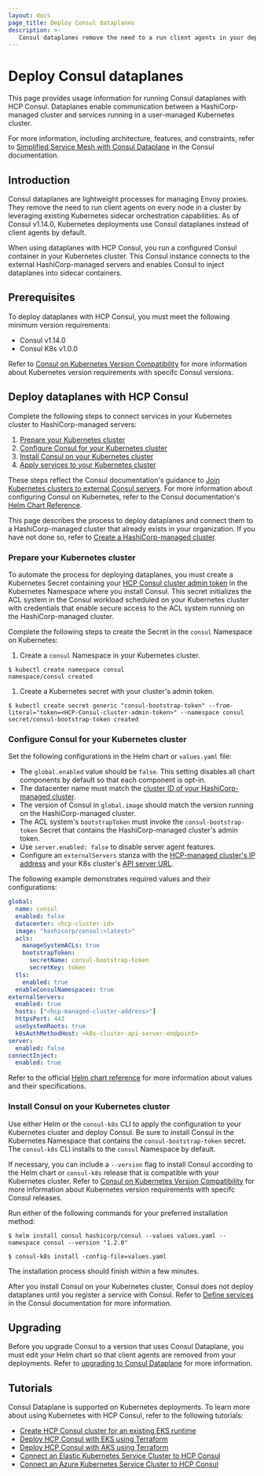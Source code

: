 ```yaml
---
layout: docs
page_title: Deploy Consul dataplanes
description: >-
   Consul dataplanes remove the need to a run client agents in your deployments. Learn about using Consul Dataplane with HashiCorp-managed servers on HCP Consul.
---
```


# Deploy Consul dataplanes

This page provides usage information for running Consul dataplanes with HCP Consul. Dataplanes enable communication between a HashiCorp-managed cluster and services running in a user-managed Kubernetes cluster.

For more information, including architecture, features, and constraints, refer to [Simplified Service Mesh with Consul Dataplane](/consul/docs/connect/dataplane) in the Consul documentation.

## Introduction

Consul dataplanes are lightweight processes for managing Envoy proxies. They remove the need to run client agents on every node in a cluster by leveraging existing Kubernetes sidecar orchestration capabilities. As of Consul v1.14.0, Kubernetes deployments use Consul dataplanes instead of client agents by default.

When using dataplanes with HCP Consul, you run a configured Consul container in your Kubernetes cluster. This Consul instance connects to the external HashiCorp-managed servers and enables Consul to inject dataplanes into sidecar containers.

## Prerequisites

To deploy dataplanes with HCP Consul, you must meet the following minimum version requirements:

- Consul v1.14.0
- Consul K8s v1.0.0

Refer to [Consul on Kubernetes Version Compatibility](/consul/docs/k8s/compatibility) for more information about Kubernetes version requirements with specifc Consul versions.

## Deploy dataplanes with HCP Consul

Complete the following steps to connect services in your Kubernetes cluster to HashiCorp-managed servers:

1. [Prepare your Kubernetes cluster](#prepare-your-kubernetes-cluster)
1. [Configure Consul for your Kubernetes cluster](#configure-consul-for-your-kubernetes-cluster)
1. [Install Consul on your Kubernetes cluster](#install-consul-on-your-kubernetes-cluster)
1. [Apply services to your Kubernetes cluster](#apply-services-to-your-kubernetes-cluster)

These steps reflect the Consul documentation's guidance to [Join Kubernetes clusters to external Consul servers](/consul/docs/k8s/deployment-configurations/servers-outside-kubernetes). For more information about configuring Consul on Kubernetes, refer to the Consul documentation's [Helm Chart Reference](/consul/docs/k8s/helm).

This page describes the process to deploy dataplanes and connect them to a HashiCorp-managed cluster that already exists in your organization. If you have not done so, refer to [Create a HashiCorp-managed cluster](/hcp/docs/consul/hcp-managed/create).

### Prepare your Kubernetes cluster

To automate the process for deploying dataplanes, you must create a Kubernetes Secret containing your [HCP Consul cluster admin token](/hcp/docs/consul/hcp-managed/access#generate-admin-token) in the Kubernetes Namespace where you install Consul. This secret initializes the ACL system in the Consul workload scheduled on your Kubernetes cluster with credentials that enable secure access to the ACL system running on the HashiCorp-managed cluster. 

Complete the following steps to create the Secret in the `consul` Namespace on Kubernetes:

1. Create a `consul` Namespace in your Kubernetes cluster.

  ```shell-session
  $ kubectl create namespace consul
  namespace/consul created
  ```

1. Create a Kubernetes secret with your cluster's admin token.

  ```shell-session
  $ kubectl create secret generic "consul-bootstrap-token" --from-literal="token=<HCP-Consul-cluster-admin-token>" --namespace consul
  secret/consul-bootstrap-token created
  ```

### Configure Consul for your Kubernetes cluster

Set the following configurations in the Helm chart or `values.yaml` file:

  - The `global.enabled` value should be `false`. This setting disables all chart components by default so that each component is opt-in.
  - The datacenter name must match the [cluster ID of your HashiCorp-managed cluster](/hcp/docs/consul/hcp-managed/reference#cluster-configuration-reference).
  - The version of Consul in `global.image` should match the version running on the HashiCorp-managed cluster.
  - The ACL system's `bootstrapToken` must invoke the `consul-bootstrap-token` Secret that contains the HashiCorp-managed cluster's admin token.
  - Use `server.enabled: false` to disable server agent features.
  - Configure an `externalServers` stanza with the [HCP-managed cluster's IP address](/hcp/docs/consul/hcp-managed/access#get-access-url) and your K8s cluster's [API server URL](https://kubernetes.io/docs/tasks/administer-cluster/access-cluster-api/).

The following example demonstrates required values and their configurations:

<CodeBlockConfig filename="values.yaml">

```yaml
global:
  name: consul
  enabled: false
  datacenter: <hcp-cluster-id>
  image: "hashicorp/consul:<latest>"
  acls:
    manageSystemACLs: true
    bootstrapToken:
      secretName: consul-bootstrap-token
      secretKey: token
  tls:
    enabled: true
  enableConsulNamespaces: true
externalServers:
  enabled: true
  hosts: ["<hcp-managed-cluster-address>"]
  httpsPort: 443
  useSystemRoots: true
  k8sAuthMethodHost: <k8s-cluster-api-server-endpoint>
server:
  enabled: false
connectInject:
  enabled: true
```

</CodeBlockConfig>

Refer to the official [Helm chart reference](/consul/docs/k8s/helm#configuration-values) for more information about values and their specifications.

### Install Consul on your Kubernetes cluster

Use either Helm or the `consul-k8s` CLI to apply the configuration to your Kubernetes cluster and deploy Consul. Be sure to install Consul in the Kubernetes Namespace that contains the `consul-bootstrap-token` secret. The `consul-k8s` CLI installs to the `consul` Namespace by default.

If necessary, you can include a `--version` flag to install Consul according to the Helm chart or `consul-k8s` release that is compatible with your Kubernetes cluster. Refer to [Consul on Kubernetes Version Compatibility](/consul/docs/k8s/compatibility) for more information about Kubernetes version requirements with specifc Consul releases.

Run either of the following commands for your preferred installation method:

<Tabs>
<Tab heading="Helm">

```shell-session
$ helm install consul hashicorp/consul --values values.yaml --namespace consul --version "1.2.0"
```

</Tab>
<Tab heading="consul-k8s">

```shell-session
$ consul-k8s install -config-file=values.yaml
```

</Tab>
</Tabs>

The installation process should finish within a few minutes.

After you install Consul on your Kubernetes cluster, Consul does not deploy dataplanes until you register a service with Consul. Refer to [Define services](/consul/docs/services/usage/define-services) in the Consul documentation for more information.

## Upgrading

Before you upgrade Consul to a version that uses Consul Dataplane, you must edit your Helm chart so that client agents are removed from your deployments. Refer to [upgrading to Consul Dataplane](/hcp/docs/k8s/upgrade#upgrading-to-consul-dataplanes) for more information.

## Tutorials

Consul Dataplane is supported on Kubernetes deployments. To learn more about using Kubernetes with HCP Consul, refer to the following tutorials:

  - [Create HCP Consul cluster for an existing EKS runtime](/consul/tutorials/cloud-deploy-automation/consul-end-to-end-existing-eks)
  - [Deploy HCP Consul with EKS using Terraform](/consul/tutorials/cloud-deploy-automation/consul-end-to-end-eks)
  - [Deploy HCP Consul with AKS using Terraform](/consul/tutorials/cloud-deploy-automation/consul-end-to-end-aks)
  - [Connect an Elastic Kubernetes Service Cluster to HCP Consul](/consul/tutorials/cloud-production/consul-client-eks)
  - [Connect an Azure Kubernetes Service Cluster to HCP Consul](/hcp/tutorials/consul-cloud/consul-client-aks)